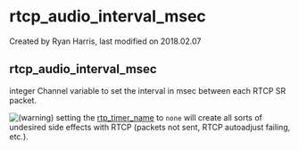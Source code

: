 
# rtcp_audio_interval_msec 

 Created by  Ryan Harris, last modified on 2018.02.07

## rtcp_audio_interval_msec

integer Channel variable to set the interval in msec between each RTCP SR packet.

![(warning)](/images/icons/emoticons/warning.svg) setting the [rtp\_timer\_name](../FreeSWITCH-Explained/Dialplan/Variables-Master-List_16352570.mdx#rtp_timer_name) to `none` will create all sorts of undesired side effects with RTCP (packets not sent, RTCP autoadjust failing, etc.).


